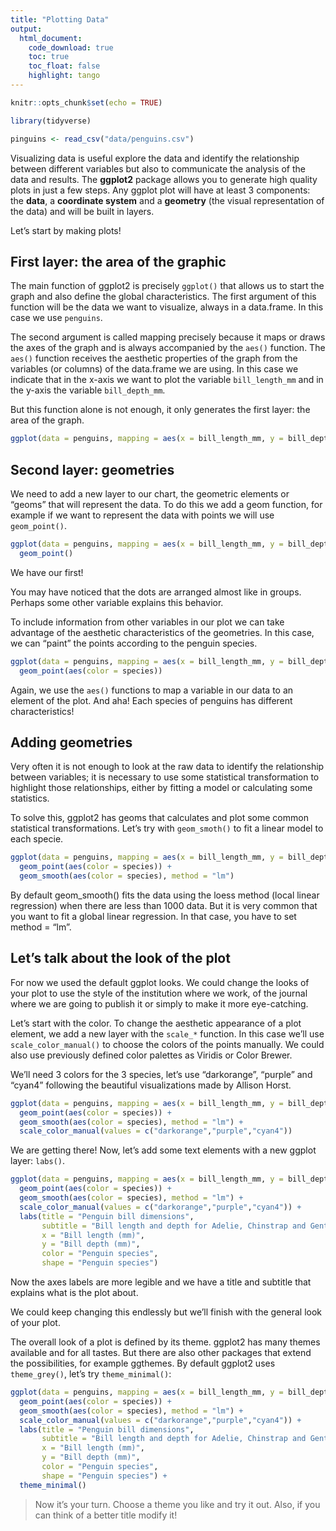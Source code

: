 ```yaml
---
title: "Plotting Data"
output: 
  html_document:
    code_download: true
    toc: true
    toc_float: false
    highlight: tango
---
```


```r
knitr::opts_chunk$set(echo = TRUE)

library(tidyverse)

pinguins <- read_csv("data/penguins.csv")
```

Visualizing data is useful explore the data and identify the relationship between different variables but also to communicate the analysis of the data and results. The **ggplot2** package allows you to generate high quality plots in just a few steps. Any ggplot plot will have at least 3 components: the **data**, a **coordinate system** and a **geometry** (the visual representation of the data) and will be built in layers.

Let's start by making plots!

## First layer: the area of the graphic

The main function of ggplot2 is precisely `ggplot()` that allows us to start the graph and also define the global characteristics. The first argument of this function will be the data we want to visualize, always in a data.frame. In this case we use `penguins`.

The second argument is called mapping precisely because it maps or draws the axes of the graph and is always accompanied by the `aes()` function. The `aes()` function receives the aesthetic properties of the graph from the variables (or columns) of the data.frame we are using. In this case we indicate that in the x-axis we want to plot the variable `bill_length_mm` and in the y-axis the variable `bill_depth_mm`.

But this function alone is not enough, it only generates the first layer: the area of the graph.

```r
ggplot(data = penguins, mapping = aes(x = bill_length_mm, y = bill_depth_mm)) 
```

## Second layer: geometries

We need to add a new layer to our chart, the geometric elements or "geoms" that will represent the data. To do this we add a geom function, for example if we want to represent the data with points we will use `geom_point()`.

```r
ggplot(data = penguins, mapping = aes(x = bill_length_mm, y = bill_depth_mm)) +
  geom_point()
```

We have our first! 

You may have noticed that the dots are arranged almost like in groups. Perhaps some other variable explains this behavior. 

To include information from other variables in our plot we can take advantage of the aesthetic characteristics of the geometries. In this case, we can "paint" the points according to the penguin species. 

```r
ggplot(data = penguins, mapping = aes(x = bill_length_mm, y = bill_depth_mm)) +
  geom_point(aes(color = species))
```

Again, we use the `aes()` functions to map a variable in our data to an element of the plot. And aha! Each species of penguins has different characteristics!

## Adding geometries

Very often it is not enough to look at the raw data to identify the relationship between variables; it is necessary to use some statistical transformation to highlight those relationships, either by fitting a model or calculating some statistics. 

To solve this, ggplot2 has geoms that calculates and plot some common statistical transformations. Let's try with `geom_smoth()` to fit a linear model to each specie. 

```r
ggplot(data = penguins, mapping = aes(x = bill_length_mm, y = bill_depth_mm)) +
  geom_point(aes(color = species)) +
  geom_smooth(aes(color = species), method = "lm")
```

By default geom_smooth() fits the data using the loess method (local linear regression) when there are less than 1000 data. But it is very common that you want to fit a global linear regression. In that case, you have to set method = "lm".

## Let's talk about the look of the plot  

For now we used the default ggplot looks. We could change the looks of your plot to use the style of the institution where we work, of the journal where we are going to publish it or simply to make it more eye-catching. 

Let's start with the color. To change the aesthetic appearance of a plot element, we add a new layer with the `scale_*` function. In this case we'll use `scale_color_manual()` to choose the colors of the points manually. We could also use previously defined color palettes as Viridis or Color Brewer. 

We'll need 3 colors for the 3 species, let's use "darkorange", "purple" and "cyan4" following the beautiful visualizations made by Allison Horst.

```r
ggplot(data = penguins, mapping = aes(x = bill_length_mm, y = bill_depth_mm)) +
  geom_point(aes(color = species)) +
  geom_smooth(aes(color = species), method = "lm") +
  scale_color_manual(values = c("darkorange","purple","cyan4")) 
```

We are getting there! Now, let's add some text elements with a new ggplot layer: `labs()`.

```r
ggplot(data = penguins, mapping = aes(x = bill_length_mm, y = bill_depth_mm)) +
  geom_point(aes(color = species)) +
  geom_smooth(aes(color = species), method = "lm") +
  scale_color_manual(values = c("darkorange","purple","cyan4")) +
  labs(title = "Penguin bill dimensions",
       subtitle = "Bill length and depth for Adelie, Chinstrap and Gentoo,  Penguins at Palmer Station LTER",
       x = "Bill length (mm)",
       y = "Bill depth (mm)",
       color = "Penguin species",
       shape = "Penguin species") 
```

Now the axes labels are more legible and we have a title and subtitle that explains what is the plot about. 

We could keep changing this endlessly but we'll finish with the general look of your plot. 

The overall look of a plot is defined by its theme. ggplot2 has many themes available and for all tastes. But there are also other packages that extend the possibilities, for example ggthemes. By default ggplot2 uses `theme_grey()`, let's try `theme_minimal()`:

```r
ggplot(data = penguins, mapping = aes(x = bill_length_mm, y = bill_depth_mm)) +
  geom_point(aes(color = species)) +
  geom_smooth(aes(color = species), method = "lm") +
  scale_color_manual(values = c("darkorange","purple","cyan4")) +
  labs(title = "Penguin bill dimensions",
       subtitle = "Bill length and depth for Adelie, Chinstrap and Gentoo,  Penguins at Palmer Station LTER",
       x = "Bill length (mm)",
       y = "Bill depth (mm)",
       color = "Penguin species",
       shape = "Penguin species") +
  theme_minimal()
```

> Now it's your turn. Choose a theme you like and try it out. Also, if you can think of a better title modify it!
